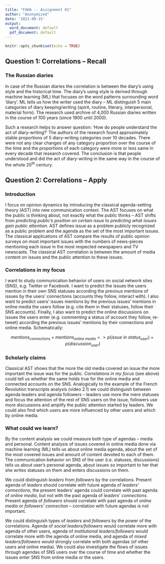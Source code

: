 ```yaml
---
title: "FAHA -- Assignment 01"
author: "Anonymized"
date: '2021-09-15'
output:
  word_document: default
  pdf_document: default
---
```


```r
knitr::opts_chunk$set(echo = TRUE)
```

## Question 1: Correlations -- Recall

### The Russian diaries

In case of the Russian diaries the correlation is between the diary's using style and the historical time. The diary's using style is derived through machine learning (ML) that focuses on the word patterns surrounding word 'diary'. ML tells us how the writer used the diary -- ML distinguish 5 main categories of diary keeping/writing (spirit, routine, literary, interpersonal, material form). The research used archive of 4,000 Russian diaries written in the course of 100 years (since 1900 until 2000).  

Such a research helps to answer question: 'How do people understand the act of diary-writing?' The authors of the research found approximately stable proportions of 5 diary-writing categories over 10 decades. There were not any clear changes of any category proportion over the course of the time and the proportions of each category were more or less same in every decade that research covered. The conclusion is that people understood and did the act of diary-writing in the same way in the course of the whole 20^th^ century.



## Question 2: Correlations -- Apply

### Introduction  

I focus on opinion dynamics by introducing the classical agenda-setting theory (AST) into new communication context. The AST focuses on what the public is thinking about, not exactly what the public thinks -- AST shifts from *predicting public's position on certain issue* to *predicting what issues gain public attention*. AST defines issue as a problem publicly recognized as a public problem and the agenda as the set of the most important issues. The classical applications of AST compare the results of public opinion surveys on most important issues with the numbers of news-pieces mentioning each issue in the most respected newspapers and TV newscasts. The classical AST correlation is between the amount of media content on issues and the public attention to these issues.  


### Correlations in my focus  
  
I want to study communication behavior of users on social network sites (SNS), e.g. Twitter or Facebook. I want to predict the issues the users mention in their own SNS statuses according the previous mentions of issues by the users' connections (accounts they follow, interact with). I also want to predict users' issues mentions by the previous issues' mentions in online media the users follow (e.g. cite them in their statuses, follow their SNS accounts). Finally, I also want to predict the online discussions on issues the users enter (e.g. commenting a status of account they follow, re-tweet) according the previous issues' mentions by their connections and online media. Schematically:

$$mentions_{connections} + mentions_{online~media} => p(issue~in~status_{user}) + p(discussion_{user})$$


### Scholarly claims  

Classical AST shows that the more the old media covered an issue the more important the issue was for the public. *Correlations in my focus* (see above) could tell us whether the same holds true for the online media and connected accounts on the SNS. Analogically to the example of the French Revolution transcripts analysis (video 2.1) we could distinguish between agenda leaders and agenda followers -- leaders use more the mere statuses and focus the attention of the rest of SNS users on the issue, followers use more discussions and amplify the public attention started by leaders. We could also find which users are more influenced by other users and which by online media.   
  
  
### What could we learn?  
  
By the content analysis we could measure both type of agendas -- media and personal. Content analysis of issues covered in online media done via machine learning (ML) tells us about online media agenda, about the set of the most covered issues and amount of content devoted to each of them. The communication behavior on SNS of the user (i.e. statuses, discussions) tells us about user's personal agenda, about issues so important to her that she writes statuses on them and enters discussions on them.  

We could distinguish *leaders* from *followers* by the correlations. Present agenda of *leaders* should correlate with future agenda of *leaders' connections*, the present leaders' agenda could correlate with past agenda of *online media*, but not with the past agenda of *leaders' connections*. Present agenda of *followers* should correlate with past agenda of *online media* or *followers' connection* -- correlation with future agendas is not important.   

We could distinguish types of *leaders* and *followers*  by the power of the correlations. Agenda of *social leaders/followers* would correlate more with agenda of other users, agenda of *institutional leaders/followers* would correlate more with the agenda of online media, and agenda of *mixed leaders/followers* would strongly correlate with both agendas (of other users and online media). We could also investigate the flows of issues through agendas of SNS users over the course of time and whether the issues enter SNS from online media or the users.






